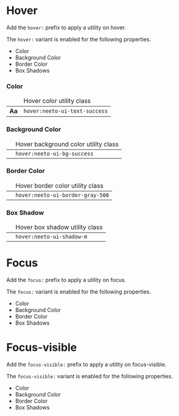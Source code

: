 
<Meta title="Foundation/Helpers/HoverFocusAndOtherStates" />

# Hover

Add the `hover:` prefix to apply a utility on hover.

The `hover:` variant is enabled for the following properties.

- Color
- Background Color
- Border Color
- Box Shadows

### Color

<table className="story-demo-table w-96">
  <thead>
    <tr>
      <td className="w-28"></td>
      <td>Hover color utility class</td>
    </tr>
  </thead>
  <tbody>
    <tr>
      <td>
        <div className="flex items-center justify-center">
          <b className="hover:neeto-ui-text-success">Aa</b>
        </div>
      </td>
      <td>
        <code>hover:neeto-ui-text-success</code>
      </td>
    </tr>
  </tbody>
</table>

### Background Color

<table className="story-demo-table w-96">
  <thead>
    <tr>
      <td className="w-28"></td>
      <td>Hover background color utility class</td>
    </tr>
  </thead>
  <tbody>
    <tr>
      <td className="text-center">
        <div className="flex items-center justify-center w-full">
          <div class="flex w-12 h-12 cursor-pointer neeto-ui-bg-gray-100 hover:neeto-ui-bg-success"></div>
        </div>
      </td>
      <td>
        <code>hover:neeto-ui-bg-success</code>
      </td>
    </tr>
  </tbody>
</table>

### Border Color

<table className="story-demo-table w-96">
  <thead>
    <tr>
      <td className="w-28"></td>
      <td>Hover border color utility class</td>
    </tr>
  </thead>
  <tbody>
    <tr>
      <td className="text-center">
        <div className="flex items-center justify-center w-full">
          <div class="flex w-12 h-12 border cursor-pointer neeto-ui-border-gray-200 hover:neeto-ui-border-gray-500"></div>
        </div>
      </td>
      <td>
        <code>hover:neeto-ui-border-gray-500</code>
      </td>
    </tr>
  </tbody>
</table>

### Box Shadow

<table className="story-demo-table w-96">
  <thead>
    <tr>
      <td className="w-28"></td>
      <td>Hover box shadow utility class</td>
    </tr>
  </thead>
  <tbody>
    <tr>
      <td className="text-center">
        <div className="flex items-center justify-center w-full">
          <div class="flex w-12 h-12 cursor-pointer neeto-ui-shadow-xs hover:neeto-ui-shadow-m"></div>
        </div>
      </td>
      <td>
        <code>hover:neeto-ui-shadow-m</code>
      </td>
    </tr>
  </tbody>
</table>

# Focus

Add the `focus:` prefix to apply a utility on focus.

The `focus:` variant is enabled for the following properties.

- Color
- Background Color
- Border Color
- Box Shadows

# Focus-visible

Add the `focus-visible:` prefix to apply a utility on focus-visible.

The `focus-visible:` variant is enabled for the following properties.

- Color
- Background Color
- Border Color
- Box Shadows
